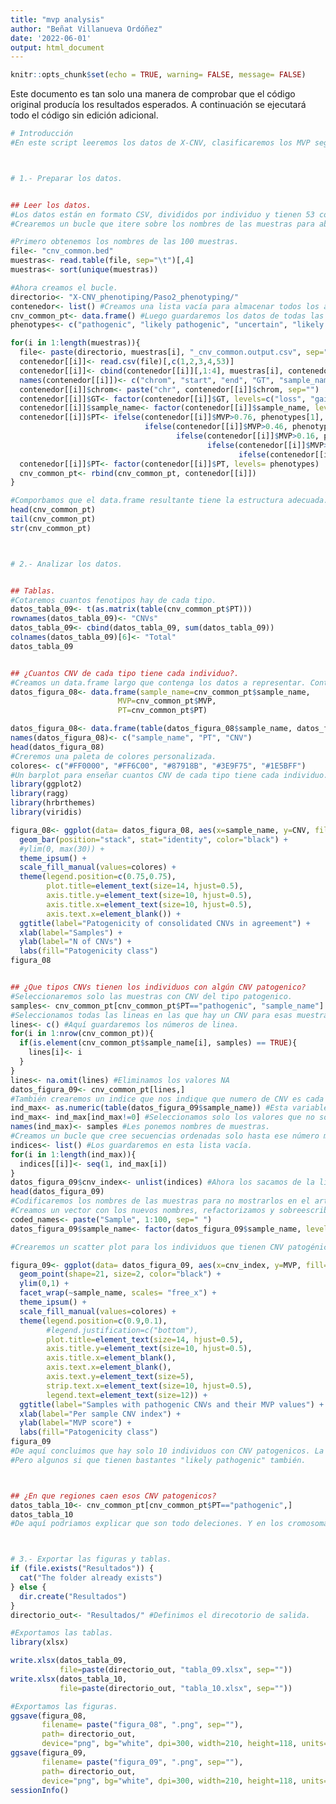 ```yaml
---
title: "mvp analysis"
author: "Beñat Villanueva Ordóñez"
date: '2022-06-01'
output: html_document
---
```


```r
knitr::opts_chunk$set(echo = TRUE, warning= FALSE, message= FALSE)
```

Este documento es tan solo una manera de comprobar que el código original producía los resultados esperados. A continuación se ejecutará todo el código sin edición adicional.
```r
# Introducción
#En este script leeremos los datos de X-CNV, clasificaremos los MVP según las categorías del artículo y mostraremos cuantos de cada categoría tiene cada muestra.



# 1.- Preparar los datos.


## Leer los datos.
#Los datos están en formato CSV, divididos por individuo y tienen 53 columnas.
#Crearemos un bucle que itere sobre los nombres de las muestras para abrir los archivos, extraer solo las columnas necesarias y añadirle el nombre de muestra al mismo tiempo.

#Primero obtenemos los nombres de las 100 muestras.
file<- "cnv_common.bed"
muestras<- read.table(file, sep="\t")[,4]
muestras<- sort(unique(muestras))

#Ahora creamos el bucle.
directorio<- "X-CNV_phenotiping/Paso2_phenotyping/"
contenedor<- list() #Creamos una lista vacía para almacenar todos los archivos.
cnv_common_pt<- data.frame() #Luego guardaremos los datos de todas las muestras en este data.frame.
phenotypes<- c("pathogenic", "likely pathogenic", "uncertain", "likely bening", "bening") #Guardaremos los nombres de los fenotipos en esta variable.

for(i in 1:length(muestras)){
  file<- paste(directorio, muestras[i], "_cnv_common.output.csv", sep="")
  contenedor[[i]]<- read.csv(file)[,c(1,2,3,4,53)]
  contenedor[[i]]<- cbind(contenedor[[i]][,1:4], muestras[i], contenedor[[i]][,5])
  names(contenedor[[i]])<- c("chrom", "start", "end", "GT", "sample_name", "MVP")
  contenedor[[i]]$chrom<- paste("chr", contenedor[[i]]$chrom, sep="")
  contenedor[[i]]$GT<- factor(contenedor[[i]]$GT, levels=c("loss", "gain"), labels=c("DEL", "DUP"))
  contenedor[[i]]$sample_name<- factor(contenedor[[i]]$sample_name, levels= muestras)
  contenedor[[i]]$PT<- ifelse(contenedor[[i]]$MVP>0.76, phenotypes[1],
                              ifelse(contenedor[[i]]$MVP>0.46, phenotypes[2],
                                     ifelse(contenedor[[i]]$MVP>0.16, phenotypes[3],
                                            ifelse(contenedor[[i]]$MVP>0.14, phenotypes[4],
                                                   ifelse(contenedor[[i]]$MVP<=0.14, phenotypes[5], "ERROR")))))
  contenedor[[i]]$PT<- factor(contenedor[[i]]$PT, levels= phenotypes)
  cnv_common_pt<- rbind(cnv_common_pt, contenedor[[i]])
}

#Comporbamos que el data.frame resultante tiene la estructura adecuada.
head(cnv_common_pt)
tail(cnv_common_pt)
str(cnv_common_pt)



# 2.- Analizar los datos.


## Tablas.
#Cotaremos cuantos fenotipos hay de cada tipo.
datos_tabla_09<- t(as.matrix(table(cnv_common_pt$PT)))
rownames(datos_tabla_09)<- "CNVs"
datos_tabla_09<- cbind(datos_tabla_09, sum(datos_tabla_09))
colnames(datos_tabla_09)[6]<- "Total"
datos_tabla_09


## ¿Cuantos CNV de cada tipo tiene cada individuo?.
#Creamos un data.frame largo que contenga los datos a representar. Contaremos cuantos CNVs de cada tipo tiene cada individuo.
datos_figura_08<- data.frame(sample_name=cnv_common_pt$sample_name,
                        MVP=cnv_common_pt$MVP,
                        PT=cnv_common_pt$PT)

datos_figura_08<- data.frame(table(datos_figura_08$sample_name, datos_figura_08$PT))
names(datos_figura_08)<- c("sample_name", "PT", "CNV")
head(datos_figura_08)
#Creremos una paleta de colores personalizada.
colores<- c("#FF0000", "#FF6C00", "#87918B", "#3E9F75", "#1E5BFF")
#Un barplot para enseñar cuantos CNV de cada tipo tiene cada individuo.
library(ggplot2)
library(ragg)
library(hrbrthemes)
library(viridis)

figura_08<- ggplot(data= datos_figura_08, aes(x=sample_name, y=CNV, fill=PT)) +
  geom_bar(position="stack", stat="identity", color="black") + 
  #ylim(0, max(30)) + 
  theme_ipsum() + 
  scale_fill_manual(values=colores) + 
  theme(legend.position=c(0.75,0.75),
        plot.title=element_text(size=14, hjust=0.5),
        axis.title.y=element_text(size=10, hjust=0.5),
        axis.title.x=element_text(size=10, hjust=0.5),
        axis.text.x=element_blank()) + 
  ggtitle(label="Patogenicity of consolidated CNVs in agreement") + 
  xlab(label="Samples") + 
  ylab(label="N of CNVs") + 
  labs(fill="Patogenicity class")
figura_08


## ¿Que tipos CNVs tienen los individuos con algún CNV patogenico?
#Seleccionaremos solo las muestras con CNV del tipo patogenico.
samples<- cnv_common_pt[cnv_common_pt$PT=="pathogenic", "sample_name"]
#Seleccionamos todas las lineas en las que hay un CNV para esas muestras.
lines<- c() #Aquí guardaremos los números de linea.
for(i in 1:nrow(cnv_common_pt)){
  if(is.element(cnv_common_pt$sample_name[i], samples) == TRUE){
    lines[i]<- i
  }
}
lines<- na.omit(lines) #Eliminamos los valores NA
datos_figura_09<- cnv_common_pt[lines,]
#También crearemos un indice que nos indique que numero de CNV es cada CNV (para su individuo en concreto).
ind_max<- as.numeric(table(datos_figura_09$sample_name)) #Esta variable nos indicará el indice máximo de los CNVs de cada muestra.
ind_max<- ind_max[ind_max!=0] #Seleccionamos solo los valores que no son 0
names(ind_max)<- samples #Les ponemos nombres de muestras.
#Creamos un bucle que cree secuencias ordenadas solo hasta ese número máximo.
indices<- list() #Los guardaremos en esta lista vacía.
for(i in 1:length(ind_max)){
  indices[[i]]<- seq(1, ind_max[i])
}
datos_figura_09$cnv_index<- unlist(indices) #Ahora los sacamos de la lista y lo guardamos como una nueva columna.
head(datos_figura_09)
#Codificaremos los nombres de las muestras para no mostrarlos en el artículo.
#Creamos un vector con los nuevos nombres, refactorizamos y sobreescribimos los datos.
coded_names<- paste("Sample", 1:100, sep=" ")
datos_figura_09$sample_name<- factor(datos_figura_09$sample_name, levels= muestras, labels= coded_names)

#Crearemos un scatter plot para los individuos que tienen CNV patogénicos.

figura_09<- ggplot(data= datos_figura_09, aes(x=cnv_index, y=MVP, fill=PT)) +
  geom_point(shape=21, size=2, color="black") + 
  ylim(0,1) + 
  facet_wrap(~sample_name, scales= "free_x") + 
  theme_ipsum() + 
  scale_fill_manual(values=colores) + 
  theme(legend.position=c(0.9,0.1),
        #legend.justification=c("bottom"),
        plot.title=element_text(size=14, hjust=0.5),
        axis.title.y=element_text(size=10, hjust=0.5),
        axis.title.x=element_blank(),
        axis.text.x=element_blank(),
        axis.text.y=element_text(size=5),
        strip.text.x=element_text(size=10, hjust=0.5),
        legend.text=element_text(size=12)) + 
  ggtitle(label="Samples with pathogenic CNVs and their MVP values") + 
  xlab(label="Per sample CNV index") + 
  ylab(label="MVP score") + 
  labs(fill="Patogenicity class")
figura_09
#De aquí concluimos que hay solo 10 individuos con CNV patogenicos. La mayoría son o indecisos o benignos.
#Pero algunos si que tienen bastantes "likely pathogenic" también.



## ¿En que regiones caen esos CNV patogenicos?
datos_tabla_10<- cnv_common_pt[cnv_common_pt$PT=="pathogenic",]
datos_tabla_10
#De aquí podriamos explicar que son todo deleciones. Y en los cromosomas 5, 6, 9, 11, 12 y 17.



# 3.- Exportar las figuras y tablas.
if (file.exists("Resultados")) {
  cat("The folder already exists")
} else {
  dir.create("Resultados")
}
directorio_out<- "Resultados/" #Definimos el direcotorio de salida.

#Exportamos las tablas.
library(xlsx)

write.xlsx(datos_tabla_09, 
           file=paste(directorio_out, "tabla_09.xlsx", sep=""))
write.xlsx(datos_tabla_10, 
           file=paste(directorio_out, "tabla_10.xlsx", sep=""))

#Exportamos las figuras.
ggsave(figura_08, 
       filename= paste("figura_08", ".png", sep=""), 
       path= directorio_out,
       device="png", bg="white", dpi=300, width=210, height=118, units= "mm")
ggsave(figura_09, 
       filename= paste("figura_09", ".png", sep=""), 
       path= directorio_out,
       device="png", bg="white", dpi=300, width=210, height=118, units= "mm")
sessionInfo()
```

